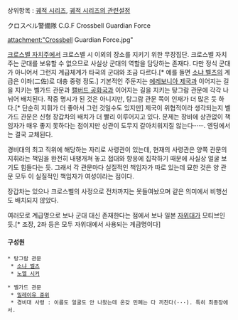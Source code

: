 상위항목 : [[궤적 시리즈]], [[궤적 시리즈의 관련설정]]

クロスベル警備隊
C.G.F
Crossbell Guardian Force

attachment:"Crossbell Guardian Force.jpg"

[[크로스벨 자치주]]에서 크로스벨 시 이외의 장소를 지키기 위한 무장집단. 크로스벨 자치주는 군대를 보유할 수 없으므로 사실상 군대의 역할을 담당하는 존재다. 다만 정식 군대가 아니어서 그런지 계급체계가 타국의 군대와 조금 다르다.[* 예를 들면 [[소냐 벨츠]]의 계급은 이좌(二佐)로 대충 중령 정도.] 기본적인 주둔지는 [[에레보니아 제국]]과 이어지는 길을 지키는 벨가드 관문과 [[캘버드 공화국]]과 이어지는 길을 지키는 탕그람 관문에 각각 나뉘어 배치된다. 작중 명시가 된 것은 아니지만, 탕그람 관문 쪽이 인재가 더 많은 듯 하다.[* 단순히 지휘가 더 좋아서 그런 것일수도 있지만] 제국이 위협적이라 생각되는지 벨가드 관문은 신형 장갑차의 배치가 더 빨리 이루어지고 있다. 문제는 장비에 상관없이 책임자가 매우 좋지 못하다는 점이지만 상관이 도무지 갈아치워지질 않는다······. 엔딩에서는 결국 교체된다.

경비대의 최고 직위에 해당하는 자리로 사령관이 있는데, 현재의 사령관은 양쪽 관문의 지휘라는 책임을 완전히 내팽개쳐 놓고 접대와 향응에 집착하기 때문에 사실상 얼굴 보기도 힘들다는 듯. 그래서 각 관문마다 실질적인 책임자가 따로 있는데 묘한 것은 양 관문 모두 이 실질적인 책임자가 여성이라는 점이다.

장갑차는 있으나 크로스벨의 사정으로 전차까지는 못들여놨으며 같은 의미에서 비행선도 배치되지 않았다.

여러모로 계급명으로 보나 군대 대신 존재한다는 점에서 보나 일본 [[자위대]]가 모티브인 듯.[* 조장, 2좌 등은 모두 자위대에서 사용되는 계급명이다]

==== 구성원 ====
 * 탕그람 관문
  * [[소냐 벨츠]]
  * [[노엘 시커]]

 * 벨가드 관문
  * [[밀레이유 준위]]
  * 경비대 사령 : 이름도 얼굴도 안 나왔는데 온갖 민폐는 다 끼친다(···). 특히 최종장에서.
